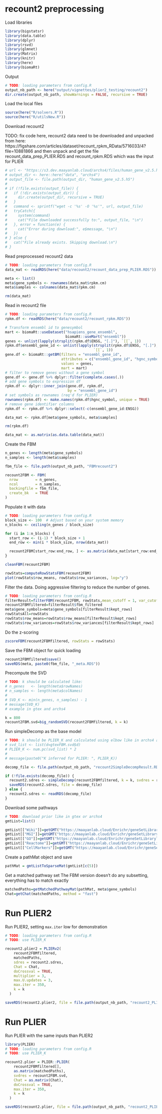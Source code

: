 # recount2 preprocessing

Load libraries
```r
library(bigstatsr)
library(data.table)
library(dplyr)
library(rsvd)
library(glmnet)
library(Matrix)
library(knitr)
library(here)
library(biomaRt)
```

Output 

```r
# TODO: loading parameters from config.R
output_nb_path <- here("output/vignettes/plier2_testing/recount2")
dir.create(output_nb_path, showWarnings = FALSE, recursive = TRUE)
```

Load the local files

```r
source(here("R/solvers.R"))
source(here("R/utilsNew.R"))
```

Download recount2 

TODO: fix code here, recount2 data need to be downloaded and unpacked from
here: https://figshare.com/articles/dataset/recount_rpkm_RData/5716033/4?file=10881866
and then unpack and get the file recount_data_prep_PLIER.RDS
and recount_rpkm.RDS
which was the input for PLIER

```r
# url <- "https://s3.dev.maayanlab.cloud/archs4/files/human_gene_v2.5.h5"
# output_dir <- here::here("data", "archs4")
# output_file <- file.path(output_dir, "human_gene_v2.5.h5")
# 
# if (!file.exists(output_file)) {
#   if (!dir.exists(output_dir)) {
#     dir.create(output_dir, recursive = TRUE)
#   }
#   command <- sprintf("wget -c '%s' -O '%s'", url, output_file)
#   tryCatch({
#     system(command)
#     cat("File downloaded successfully to:", output_file, "\n")
#   }, error = function(e) {
#     cat("Error during download:", e$message, "\n")
#   })
# } else {
#   cat("File already exists. Skipping download.\n")
# }
```

Read preprocessed recount2 data

```r
# TODO: loading parameters from config.R
data_mat <- readRDS(here("data/recount2/recount_data_prep_PLIER.RDS"))

meta <- list()
meta$gene_symbols <- rownames(data_mat$rpkm.cm)
meta$samples <- colnames(data_mat$rpkm.cm)

rm(data_mat)
```

Read in recount2 file

```r
# TODO: loading parameters from config.R
rpkm.df <- readRDS(here("data/recount2/recount_rpkm.RDS"))

# Transform ensembl id to genesymbol
mart <- biomaRt::useDataset("hsapiens_gene_ensembl",
                            biomaRt::useMart("ensembl"))
genes <- unlist(lapply(strsplit(rpkm.df$ENSG, "[.]"), `[[`, 1))
rpkm.df$ensembl_gene_id <- unlist(lapply(strsplit(rpkm.df$ENSG, "[.]"),
                                         `[[`, 1))
gene.df <- biomaRt::getBM(filters = "ensembl_gene_id",
                          attributes = c("ensembl_gene_id", "hgnc_symbol"),
                          values = genes,
                          mart = mart)
# filter to remove genes without a gene symbol
gene.df <- gene.df %>% dplyr::filter(complete.cases(.))
# add gene symbols to expression df
rpkm.df <- dplyr::inner_join(gene.df, rpkm.df,
                             by = "ensembl_gene_id")
# set symbols as rownames (req'd for PLIER)
rownames(rpkm.df) <- make.names(rpkm.df$hgnc_symbol, unique = TRUE)
# remove gene identifier columns
rpkm.df <- rpkm.df %>% dplyr::select(-c(ensembl_gene_id:ENSG))

data_mat <- rpkm.df[meta$gene_symbols, meta$samples]

rm(rpkm.df)

data_mat <- as.matrix(as.data.table(data_mat))
```

Create the FBM

```r
n_genes <- length(meta$gene_symbols)
n_samples <- length(meta$samples)

fbm_file <- file.path(output_nb_path, "FBMrecount2")

recount2FBM <- FBM(
  nrow        = n_genes,
  ncol        = n_samples,
  backingfile = fbm_file,
  create_bk   = TRUE
)
```

Populate it with data

```r
# TODO: loading parameters from config.R
block_size <- 100  # Adjust based on your system memory
n_blocks <- ceiling(n_genes / block_size)

for (i in 1:n_blocks) {
  start_row <- (i-1) * block_size + 1
  end_row <- min(i * block_size, nrow(data_mat))

  recount2FBM[start_row:end_row, ] <- as.matrix(data_mat[start_row:end_row, ])
}
```

```r
cleanFBM(recount2FBM)
```

```r
rowStats=computeRowStatsFBM(recount2FBM)
plot(rowStats$row_means, rowStats$row_variances, log="y")
```

Filter the data. Doing aggressive filtering to reduce the number of genes.

```r
# TODO: loading parameters from config.R
filterResult=filterFBM(recount2FBM, rowStats,mean_cutoff = 1, var_cutoff = 0.1, backingfile =paste0(fbm_file, "_filtered")) 
recount2FBMfiltered=filterResult$fbm_filtered
meta$gene_symbols=meta$gene_symbols[filterResult$kept_rows]
rowStatsAll=rowStats
rowStats$row_means=rowStats$row_means[filterResult$kept_rows]
rowStats$row_variances=rowStats$row_variances[filterResult$kept_rows]
```

Do the z-scoring
```r
zscoreFBM(recount2FBMfiltered, rowStats = rowStats)
```

Save the FBM object for quick loading

```r
recount2FBMfiltered$save()
saveRDS(meta, paste0(fbm_file, "_meta.RDS"))
```

Precompute the SVD

```r
# TODO: k should be calculated like:
# n_genes   <- length(meta$rowNames)
# n_samples <- length(meta$colNames)
# 
# SVD_K <- min(n_genes, n_samples) - 1
# message(SVD_K)
# example in gtex and archs4

k = 800
recount2FBM.svd=big_randomSVD(recount2FBMfiltered, k = k)
```

Run simpleDecomp as the base model 

```r
# TODO: k should be PLIER_K and calculated using elbow like in archs4 and gtex
# svd_list <- list(d=gtexFBM.svd$d)
# PLIER_K <- num.pc(svd_list) * 2
# 
# message(paste0("K inferred for PLIER: ", PLIER_K))

decomp_file <- file.path(output_nb_path, "recount2SimpleDecompResult.RDS")

if (!file.exists(decomp_file)) {
  recount2.sdres <- simpleDecomp(recount2FBMfiltered, k = k, svdres = recount2FBM.svd)
  saveRDS(recount2.sdres, file = decomp_file)
} else {
  recount2.sdres <- readRDS(decomp_file)
}
```

Download some pathways

```r
# TODO: download prior like in gtex or archs4
gmtList=list()

gmtList[["Wiki"]]=getGMT("https://maayanlab.cloud/Enrichr/geneSetLibrary?mode=text&libraryName=WikiPathway_2021_Human")
gmtList[["MGI"]]=getGMT("https://maayanlab.cloud/Enrichr/geneSetLibrary?mode=text&libraryName=MGI_Mammalian_Phenotype_Level_4_2021")
gmtList[["GO"]]=getGMT("https://maayanlab.cloud/Enrichr/geneSetLibrary?mode=text&libraryName=GO_Biological_Process_2023")
gmtList[["Reactome"]]=getGMT("https://maayanlab.cloud/Enrichr/geneSetLibrary?mode=text&libraryName=Reactome_2022")
gmtList[["CellMarkers"]]=getGMT("https://maayanlab.cloud/Enrichr/geneSetLibrary?mode=text&libraryName=CellMarker_2024")
```

Create a pathMat object and save
```r
pathMat = gmtListToSparseMat(gmtList[c(5)])
```

Get a matched pathway set
The FBM version doesn't do any subsetting, everything has to match exactly
```r
matchedPaths=getMatchedPathwayMat(pathMat, meta$gene_symbols)
Chat=getChat(matchedPaths, method = "fast")
```

# Run PLIER2

Run PLIER2, setting `max.iter` low for demonstration
```r
# TODO: loading parameters from config.R
# TODO: use PLIER_K

recount2.plier2 = PLIERv2(
    recount2FBMfiltered,
    matchedPaths,
    sdres = recount2.sdres,
    Chat = Chat,
    doCrossval = TRUE,
    multiplier = 3,
    max.U.updates = 3,
    max.iter = 350,
    k = k
  )

saveRDS(recount2.plier2, file = file.path(output_nb_path, "recount2_PLIER2.rds"))
```

# Run PLIER

Run PLIER with the same inputs than PLIER2

```r
library(PLIER)
# TODO: loading parameters from config.R
# TODO: use PLIER_K

recount2.plier = PLIER::PLIER(
    recount2FBMfiltered[], 
    as.matrix(matchedPaths), 
    svdres = recount2FBM.svd, 
    Chat = as.matrix(Chat), 
    doCrossval = TRUE, 
    max.iter = 350, 
    k = k
  )

saveRDS(recount2.plier, file = file.path(output_nb_path, "recount2_PLIER.rds"))
```

